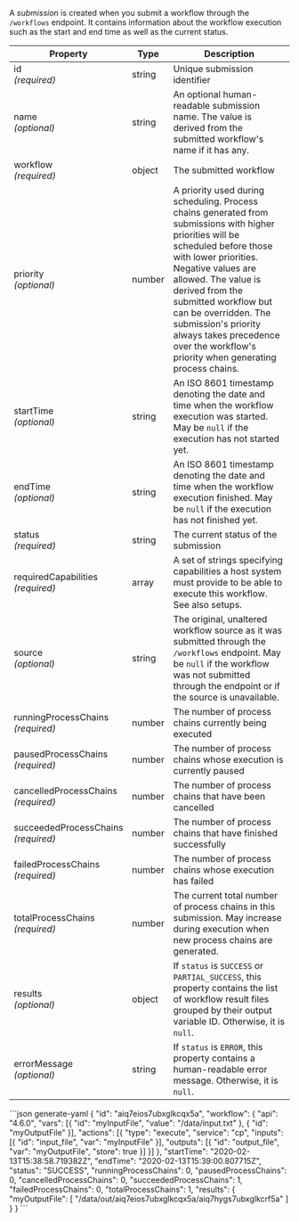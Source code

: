 A *submission* is created when you submit a <DocsLink href="#workflows">workflow</DocsLink>
through the <DocsLink href="#get-submissions">`/workflows`</DocsLink> endpoint. It contains information
about the workflow execution such as the start and end time as well as the
current <DocsLink href="#submission-status">status</DocsLink>.

| Property                                | Type   | Description
| --------------------------------------- | ------ | -----------
| id<br/>*(required)*                     | string | Unique submission identifier
| name<br/>*(optional)*                   | string | An optional human-readable submission name. The value is derived from the submitted <DocsLink href="#workflows">workflow</DocsLink>'s name if it has any.
| workflow<br/>*(required)*               | object | The submitted <DocsLink href="#workflows">workflow</DocsLink>
| priority<br />*(optional)*              | number | A priority used during scheduling. Process chains generated from submissions with higher priorities will be scheduled before those with lower priorities. Negative values are allowed. The value is derived from the submitted <DocsLink href="#workflows">workflow</DocsLink> but <DocsLink href="#put-submission">can be overridden</DocsLink>. The submission's priority always takes precedence over the workflow's priority when generating process chains.
| startTime<br/>*(optional)*              | string | An ISO 8601 timestamp denoting the date and time when the workflow execution was started. May be `null` if the execution has not started yet.
| endTime<br/>*(optional)*                | string | An ISO 8601 timestamp denoting the date and time when the workflow execution finished. May be `null` if the execution has not finished yet.
| status<br/>*(required)*                 | string | The current <DocsLink href="#submission-status">status</DocsLink> of the submission
| requiredCapabilities<br/>*(required)*   | array  | A set of strings specifying capabilities a host system must provide to be able to execute this workflow. See also <DocsLink href="#setups">setups</DocsLink>.
| source<br/>*(optional)*                 | string | The original, unaltered workflow source as it was submitted through the <DocsLink href="#get-submissions">`/workflows`</DocsLink> endpoint. May be `null` if the workflow was not submitted through the endpoint or if the source is unavailable.
| runningProcessChains<br/>*(required)*   | number | The number of <DocsLink href="#process-chains">process chains</DocsLink> currently being executed
| pausedProcessChains<br/>*(required)*    | number | The number of process chains whose execution is currently paused
| cancelledProcessChains<br/>*(required)* | number | The number of process chains that have been cancelled
| succeededProcessChains<br/>*(required)* | number | The number of process chains that have finished successfully
| failedProcessChains<br/>*(required)*    | number | The number of process chains whose execution has failed
| totalProcessChains<br/>*(required)*     | number | The current total number of process chains in this submission. May increase during execution when new process chains are generated.
| results<br/>*(optional)*                | object | If `status` is `SUCCESS` or `PARTIAL_SUCCESS`, this property contains the list of workflow result files grouped by their output variable ID. Otherwise, it is `null`.
| errorMessage<br/>*(optional)*           | string | If `status` is `ERROR`, this property contains a human-readable error message. Otherwise, it is `null`.

<CodeContainer title="Example:">
```json generate-yaml
{
  "id": "aiq7eios7ubxglkcqx5a",
  "workflow": {
    "api": "4.6.0",
    "vars": [{
      "id": "myInputFile",
      "value": "/data/input.txt"
    }, {
      "id": "myOutputFile"
    }],
    "actions": [{
      "type": "execute",
      "service": "cp",
      "inputs": [{
        "id": "input_file",
        "var": "myInputFile"
      }],
      "outputs": [{
        "id": "output_file",
        "var": "myOutputFile",
        "store": true
      }]
    }]
  },
  "startTime": "2020-02-13T15:38:58.719382Z",
  "endTime": "2020-02-13T15:39:00.807715Z",
  "status": "SUCCESS",
  "runningProcessChains": 0,
  "pausedProcessChains": 0,
  "cancelledProcessChains": 0,
  "succeededProcessChains": 1,
  "failedProcessChains": 0,
  "totalProcessChains": 1,
  "results": {
    "myOutputFile": [
      "/data/out/aiq7eios7ubxglkcqx5a/aiq7hygs7ubxglkcrf5a"
    ]
  }
}
```
</CodeContainer>
